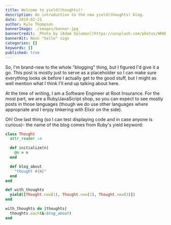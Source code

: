 ```yaml
---
title: Welcome to yield(thoughts)!
description: An introduction to the new yield(thoughts) blog.
date: 2019-02-21
author: Kyle Thompson
bannerImage: ./images/banner.jpg
bannerCredit: _Photo by [Adam Solomon](https://unsplash.com/photos/WHUDOzd5IYU)_
bannerAlt: Neon "hello" sign
categories: []
keywords: []
published: true
---
```



So, I'm brand-new to the whole "blogging" thing, but I figured I'd give it a go. This post is mostly just to serve as a
placeholder so I can make sure everything looks ok before I actually get to the good stuff, but I might as well mention
what I think I'll end up talking about here.

At the time of writing, I am a Software Engineer at <Link href="https://root.engineering/">Root Insurance</Link>. For
the most part, we are a Ruby/JavaScript shop, so you can expect to see mostly posts in those languages (though we do use
other languages where appropriate and I enjoy tinkering with Elixir on the side).

Oh! One last thing (so I can test displaying code and in case anyone is curious)- the name of the blog comes from Ruby's
yield keyword:

```ruby
class Thought
  attr_reader :n

  def initialize(n)
    @n = n
  end

  def blog_about
    "thought #{n}"
  end
end

def with_thoughts
  yield([Thought.new(1), Thought.new(2), Thought.new(3)])
end

with_thoughts do |thoughts|
  thoughts.each(&:blog_about)
end
```
